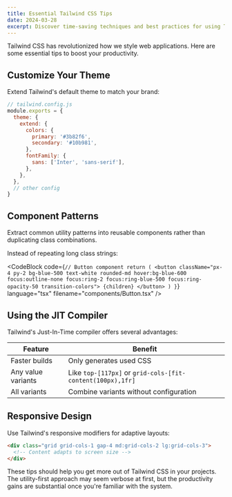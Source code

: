 ```yaml
---
title: Essential Tailwind CSS Tips
date: 2024-03-28
excerpt: Discover time-saving techniques and best practices for using Tailwind CSS in your projects.
---
```


Tailwind CSS has revolutionized how we style web applications. Here are some essential tips to boost your productivity.

## Customize Your Theme

Extend Tailwind's default theme to match your brand:

```js
// tailwind.config.js
module.exports = {
  theme: {
    extend: {
      colors: {
        primary: '#3b82f6',
        secondary: '#10b981',
      },
      fontFamily: {
        sans: ['Inter', 'sans-serif'],
      },
    },
  },
  // other config
}
```

## Component Patterns

<Callout type="success" title="DRY Principle">
  Extract common utility patterns into reusable components rather than
  duplicating class combinations.
</Callout>

Instead of repeating long class strings:

<CodeBlock
  code={`// Button component
  return (
    <button className="px-4 py-2 bg-blue-500 text-white rounded-md hover:bg-blue-600 focus:outline-none focus:ring-2 focus:ring-blue-500 focus:ring-opacity-50 transition-colors">
      {children}
    </button>
  )
}`}
  language="tsx"
  filename="components/Button.tsx"
/>

## Using the JIT Compiler

Tailwind's Just-In-Time compiler offers several advantages:

| Feature            | Benefit                                                    |
| ------------------ | ---------------------------------------------------------- |
| Faster builds      | Only generates used CSS                                    |
| Any value variants | Like `top-[117px]` or `grid-cols-[fit-content(100px),1fr]` |
| All variants       | Combine variants without configuration                     |

## Responsive Design

Use Tailwind's responsive modifiers for adaptive layouts:

```html
<div class="grid grid-cols-1 gap-4 md:grid-cols-2 lg:grid-cols-3">
  <!-- Content adapts to screen size -->
</div>
```

These tips should help you get more out of Tailwind CSS in your projects. The utility-first approach may seem verbose at first, but the productivity gains are substantial once you're familiar with the system.
